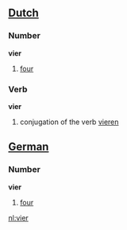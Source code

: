 ==[[Dutch]]==
===Number===
'''vier'''
#[[four]]

===Verb===
'''vier'''
#conjugation of the verb [[vieren]]

==[[German]]==
===Number===
'''vier'''
#[[four]]

[[nl:vier]]